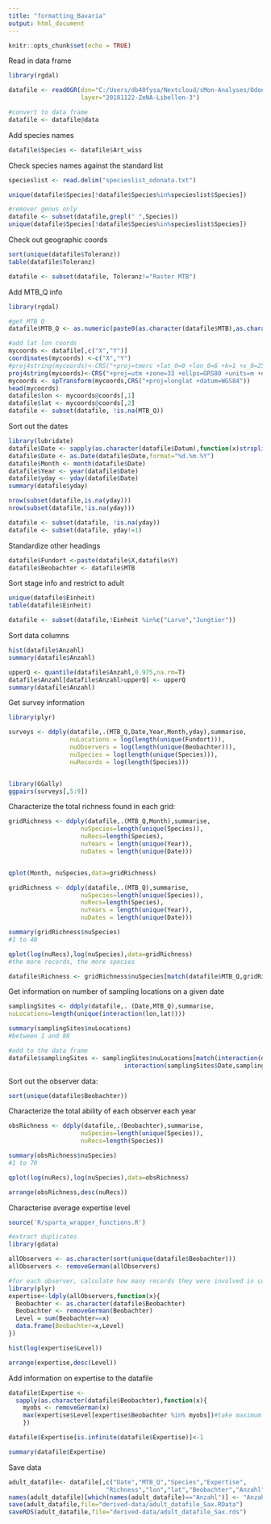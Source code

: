 ```yaml
---
title: "formatting_Bavaria"
output: html_document
---
```


```r

knitr::opts_chunk$set(echo = TRUE)

```

Read in data frame

```r

library(rgdal)

datafile <- readOGR(dsn="C:/Users/db40fysa/Nextcloud/sMon-Analyses/Odonata_Git/sMon-insects/raw-data/Saxony/Libellen",
                    layer="20181122-ZeNA-Libellen-3")

#convert to data frame
datafile <- datafile@data

```

Add species names

```r

datafile$Species <- datafile$Art_wiss

```

Check species names against the standard list

```r
specieslist <- read.delim("specieslist_odonata.txt")

unique(datafile$Species[!datafile$Species%in%specieslist$Species])

#remover genus only
datafile <- subset(datafile,grepl(" ",Species))
unique(datafile$Species[!datafile$Species%in%specieslist$Species])

```

Check out geographic coords

```r

sort(unique(datafile$Toleranz))
table(datafile$Toleranz)

datafile <- subset(datafile, Toleranz!="Raster MTB")

```

Add MTB_Q info

```r
library(rgdal)

#get MTB Q
datafile$MTB_Q <- as.numeric(paste0(as.character(datafile$MTB),as.character(datafile$MTBQ)))

#add lat lon coords
mycoords <- datafile[,c("X","Y")]
coordinates(mycoords) <-c("X","Y")
#proj4string(mycoords)<-CRS("+proj=tmerc +lat_0=0 +lon_0=6 +k=1 +x_0=2500000 +y_0=0 +ellps=bessel +datum=potsdam +units=m +no_defs")
proj4string(mycoords)<-CRS("+proj=utm +zone=33 +ellps=GRS80 +units=m +no_defs")
mycoords <- spTransform(mycoords,CRS("+proj=longlat +datum=WGS84"))
head(mycoords)
datafile$lon <- mycoords@coords[,1]
datafile$lat <- mycoords@coords[,2]
datafile <- subset(datafile, !is.na(MTB_Q))

```

Sort out the dates

```r
library(lubridate)
datafile$Date <- sapply(as.character(datafile$Datum),function(x)strsplit(x," ")[[1]][1])
datafile$Date <- as.Date(datafile$Date,format="%d.%m.%Y")
datafile$Month <- month(datafile$Date)
datafile$Year <- year(datafile$Date)
datafile$yday <- yday(datafile$Date)
summary(datafile$yday)

nrow(subset(datafile,is.na(yday)))
nrow(subset(datafile,!is.na(yday)))

datafile <- subset(datafile, !is.na(yday))
datafile <- subset(datafile, yday!=1)

```

Standardize other headings

```r

datafile$Fundort <-paste(datafile$X,datafile$Y)
datafile$Beobachter <- datafile$MTB

```


Sort stage info and restrict to adult

```r

unique(datafile$Einheit)
table(datafile$Einheit)

datafile <- subset(datafile,!Einheit %in%c("Larve","Jungtier"))

```


Sort data columns

```r

hist(datafile$Anzahl)
summary(datafile$Anzahl)

upperQ <- quantile(datafile$Anzahl,0.975,na.rm=T)
datafile$Anzahl[datafile$Anzahl>upperQ] <- upperQ 
summary(datafile$Anzahl)

```

Get survey information

```r

library(plyr)

surveys <- ddply(datafile,.(MTB_Q,Date,Year,Month,yday),summarise,
                 nuLocations = log(length(unique(Fundort))),
                 nuObservers = log(length(unique(Beobachter))),
                 nuSpecies = log(length(unique(Species))),
                 nuRecords = log(length(Species)))


library(GGally)
ggpairs(surveys[,5:9])


```

Characterize the total richness found in each grid:

```r


gridRichness <- ddply(datafile,.(MTB_Q,Month),summarise,
                    nuSpecies=length(unique(Species)),
                    nuRecs=length(Species),
                    nuYears = length(unique(Year)),
                    nuDates = length(unique(Date)))


qplot(Month, nuSpecies,data=gridRichness)

gridRichness <- ddply(datafile,.(MTB_Q),summarise,
                    nuSpecies=length(unique(Species)),
                    nuRecs=length(Species),
                    nuYears = length(unique(Year)),
                    nuDates = length(unique(Date)))

summary(gridRichness$nuSpecies)
#1 to 48

qplot(log(nuRecs),log(nuSpecies),data=gridRichness)
#the more records, the more species

datafile$Richness <- gridRichness$nuSpecies[match(datafile$MTB_Q,gridRichness$MTB_Q)]

```


Get information on number of sampling locations on a given date

```r

samplingSites <- ddply(datafile,. (Date,MTB_Q),summarise,
nuLocations=length(unique(interaction(lon,lat))))

summary(samplingSites$nuLocations)
#between 1 and 88

#add to the data frame
datafile$samplingSites <- samplingSites$nuLocations[match(interaction(datafile$Date,datafile$MTB_Q),
                                interaction(samplingSites$Date,samplingSites$MTB_Q))]

```

Sort out the observer data:

```r

sort(unique(datafile$Beobachter))

```

Characterize the total ability of each observer each year

```r

obsRichness <- ddply(datafile,.(Beobachter),summarise,
                    nuSpecies=length(unique(Species)),
                    nuRecs=length(Species))

summary(obsRichness$nuSpecies)
#1 to 70

qplot(log(nuRecs),log(nuSpecies),data=obsRichness)

arrange(obsRichness,desc(nuRecs))

```

Characterise average expertise level

```r

source('R/sparta_wrapper_functions.R')

#extract duplicates
library(gdata)

allObservers <- as.character(sort(unique(datafile$Beobachter)))
allObservers <- removeGerman(allObservers)

#for each observer, calculate how many records they were involved in collecting
library(plyr)
expertise<-ldply(allObservers,function(x){
  Beobachter <- as.character(datafile$Beobachter)
  Beobachter <- removeGerman(Beobachter)
  Level = sum(Beobachter==x)
  data.frame(Beobachter=x,Level)
})

hist(log(expertise$Level))  

arrange(expertise,desc(Level))

```

Add information on expertise to the datafile

```r

datafile$Expertise <-
  sapply(as.character(datafile$Beobachter),function(x){
    myobs <- removeGerman(x)
    max(expertise$Level[expertise$Beobachter %in% myobs])#take maximum level when there is a group of observers
    })

datafile$Expertise[is.infinite(datafile$Expertise)]<-1

summary(datafile$Expertise)

```


Save data

```r

adult_datafile<- datafile[,c("Date","MTB_Q","Species","Expertise",
                           "Richness","lon","lat","Beobachter","Anzahl")]
names(adult_datafile)[which(names(adult_datafile)=="Anzahl")] <- "Anzahl_min"
save(adult_datafile,file="derived-data/adult_datafile_Sax.RData")
saveRDS(adult_datafile,file="derived-data/adult_datafile_Sax.rds")

```


